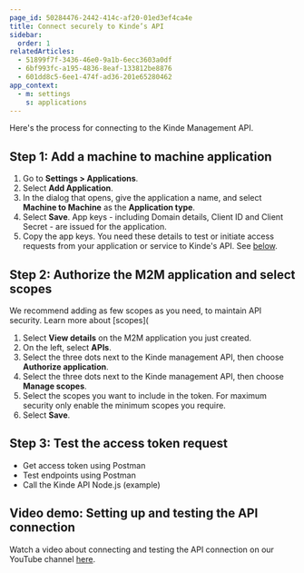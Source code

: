 ```yaml
---
page_id: 50284476-2442-414c-af20-01ed3ef4ca4e
title: Connect securely to Kinde’s API
sidebar:
  order: 1
relatedArticles:
  - 51899f7f-3436-46e0-9a1b-6ecc3603a0df
  - 6bf993fc-a195-4836-8eaf-133812be8876
  - 601dd8c5-6ee1-474f-ad36-201e65280462
app_context:
  - m: settings
    s: applications
---
```


Here's the process for connecting to the Kinde Management API.

## Step 1: Add a machine to machine application

1. Go to **Settings > Applications**.
2. Select **Add Application**.
3. In the dialog that opens, give the application a name, and select **Machine to Machine** as the **Application type**.
4. Select **Save**. App keys - including Domain details, Client ID and Client Secret - are issued for the application. 
5. Copy the app keys. You need these details to test or initiate access requests from your application or service to Kinde's API. See [below](/developer-tools/kinde-api/get-access-token-for-connecting-securely-to-kindes-api/#Step-3:-get-an-access-token).

## Step 2: Authorize the M2M application and select scopes

We recommend adding as few scopes as you need, to maintain API security. Learn more about [scopes](

1. Select **View details** on the M2M application you just created. 
2. On the left, select **APIs**.
3. Select the three dots next to the Kinde management API, then choose **Authorize application**.
4. Select the three dots next to the Kinde management API, then choose **Manage scopes**. 
5. Select the scopes you want to include in the token. For maximum security only enable the minimum scopes you require. 
6. Select **Save**.

## Step 3: Test the access token request

- Get access token using Postman
- Test endpoints using Postman
- Call the Kinde API Node.js (example)

## Video demo: Setting up and testing the API connection

Watch a video about connecting and testing the API connection on our YouTube channel [here](https://www.youtube.com/watch?v=xJCj0IeoB5g).

